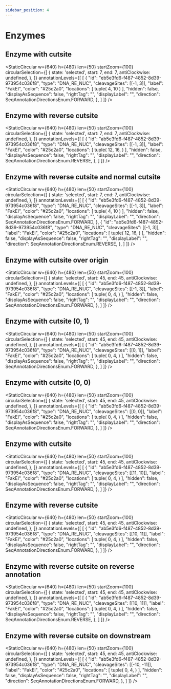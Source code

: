 ```yaml
---
sidebar_position: 4
---
```




# Enzymes

## Enzyme with cutsite
<StaticCircular w={640} h={480} len={50} startZoom={100} circularSelection={[
    {
      state: 'selected',
      start: 7,
      end: 7,
      antiClockwise: undefined,
    },
  ]}
  annotationLevels={[
      [
        {
          "id": "eb5e3fd6-f487-4852-8d39-973954c036f8",
          "type": "DNA_RE_NUC",
          "cleavageSites": [[-1, 3]],
          "label": "FakEI",
          "color": "#25c2a0",
          "locations": [
              tuple(
                  4,
                  10
              )
          ],
          "hidden": false,
          "displayAsSequence": false,
          "rightTag": "",
          "displayLabel": "",
          "direction": SeqAnnotationDirectionsEnum.FORWARD,
        },
      ]
  ]}
/>



## Enzyme with reverse cutsite
<StaticCircular w={640} h={480} len={50} startZoom={100} circularSelection={[
    {
      state: 'selected',
      start: 7,
      end: 7,
      antiClockwise: undefined,
    },
  ]}
  annotationLevels={[
      [
        {
          "id": "ab5e3fd6-f487-4852-8d39-973954c036f8",
          "type": "DNA_RE_NUC",
          "cleavageSites": [[-1, 3]],
          "label": "FakEI",
          "color": "#25c2a0",
          "locations": [
              tuple(
                  12,
                  16,
              )
          ],
          "hidden": false,
          "displayAsSequence": false,
          "rightTag": "",
          "displayLabel": "",
          "direction": SeqAnnotationDirectionsEnum.REVERSE,
        },
      ]
  ]}
/>



## Enzyme with reverse cutsite and normal cutsite
<StaticCircular w={640} h={480} len={50} startZoom={100} circularSelection={[
    {
      state: 'selected',
      start: 7,
      end: 7,
      antiClockwise: undefined,
    },
  ]}
  annotationLevels={[
      [
        {
          "id": "eb5e3fd6-f487-4852-8d39-973954c036f8",
          "type": "DNA_RE_NUC",
          "cleavageSites": [[-1, 3]],
          "label": "FakEI",
          "color": "#25c2a0",
          "locations": [
              tuple(
                  4,
                  10
              )
          ],
          "hidden": false,
          "displayAsSequence": false,
          "rightTag": "",
          "displayLabel": "",
          "direction": SeqAnnotationDirectionsEnum.FORWARD,
        },
        {
          "id": "ab5e3fd6-f487-4852-8d39-973954c036f8",
          "type": "DNA_RE_NUC",
          "cleavageSites": [[-1, 3]],
          "label": "FakEI",
          "color": "#25c2a0",
          "locations": [
              tuple(
                  12,
                  16,
              )
          ],
          "hidden": false,
          "displayAsSequence": false,
          "rightTag": "",
          "displayLabel": "",
          "direction": SeqAnnotationDirectionsEnum.REVERSE,
        },
      ]
  ]}
/>


## Enzyme with cutsite over origin
<StaticCircular w={640} h={480} len={50} startZoom={100} circularSelection={[
    {
      state: 'selected',
      start: 45,
      end: 45,
      antiClockwise: undefined,
    },
  ]}
  annotationLevels={[
      [
        {
          "id": "ab5e3fd6-f487-4852-8d39-973954c036f8",
          "type": "DNA_RE_NUC",
          "cleavageSites": [[-1, 3]],
          "label": "FakEI",
          "color": "#25c2a0",
          "locations": [
              tuple(
                  0,
                  4,
              )
          ],
          "hidden": false,
          "displayAsSequence": false,
          "rightTag": "",
          "displayLabel": "",
          "direction": SeqAnnotationDirectionsEnum.FORWARD,
        },
      ]
  ]}
/>



## Enzyme with cutsite (0, 1)
<StaticCircular w={640} h={480} len={50} startZoom={100} circularSelection={[
    {
      state: 'selected',
      start: 45,
      end: 45,
      antiClockwise: undefined,
    },
  ]}
  annotationLevels={[
      [
        {
          "id": "ab5e3fd6-f487-4852-8d39-973954c036f8",
          "type": "DNA_RE_NUC",
          "cleavageSites": [[0, 1]],
          "label": "FakEI",
          "color": "#25c2a0",
          "locations": [
              tuple(
                  0,
                  4,
              )
          ],
          "hidden": false,
          "displayAsSequence": false,
          "rightTag": "",
          "displayLabel": "",
          "direction": SeqAnnotationDirectionsEnum.FORWARD,
        },
      ]
  ]}
/>

## Enzyme with cutsite (0, 0)
<StaticCircular w={640} h={480} len={50} startZoom={100} circularSelection={[
    {
      state: 'selected',
      start: 45,
      end: 45,
      antiClockwise: undefined,
    },
  ]}
  annotationLevels={[
      [
        {
          "id": "ab5e3fd6-f487-4852-8d39-973954c036f8",
          "type": "DNA_RE_NUC",
          "cleavageSites": [[0, 0]],
          "label": "FakEI",
          "color": "#25c2a0",
          "locations": [
              tuple(
                  0,
                  4,
              )
          ],
          "hidden": false,
          "displayAsSequence": false,
          "rightTag": "",
          "displayLabel": "",
          "direction": SeqAnnotationDirectionsEnum.FORWARD,
        },
      ]
  ]}
/>

## Enzyme with cutsite
<StaticCircular w={640} h={480} len={50} startZoom={100} circularSelection={[
    {
      state: 'selected',
      start: 45,
      end: 45,
      antiClockwise: undefined,
    },
  ]}
  annotationLevels={[
      [
        {
          "id": "ab5e3fd6-f487-4852-8d39-973954c036f8",
          "type": "DNA_RE_NUC",
          "cleavageSites": [[11, 10]],
          "label": "FakEI",
          "color": "#25c2a0",
          "locations": [
              tuple(
                  0,
                  4,
              )
          ],
          "hidden": false,
          "displayAsSequence": false,
          "rightTag": "",
          "displayLabel": "",
          "direction": SeqAnnotationDirectionsEnum.FORWARD,
        },
      ]
  ]}
/>

## Enzyme with reverse cutsite
<StaticCircular w={640} h={480} len={50} startZoom={100} circularSelection={[
    {
      state: 'selected',
      start: 45,
      end: 45,
      antiClockwise: undefined,
    },
  ]}
  annotationLevels={[
      [
        {
          "id": "ab5e3fd6-f487-4852-8d39-973954c036f8",
          "type": "DNA_RE_NUC",
          "cleavageSites": [[10, 11]],
          "label": "FakEI",
          "color": "#25c2a0",
          "locations": [
              tuple(
                  0,
                  4,
              )
          ],
          "hidden": false,
          "displayAsSequence": false,
          "rightTag": "",
          "displayLabel": "",
          "direction": SeqAnnotationDirectionsEnum.FORWARD,
        },
      ]
  ]}
/>


## Enzyme with reverse cutsite on reverse annotation
<StaticCircular w={640} h={480} len={50} startZoom={100} circularSelection={[
    {
      state: 'selected',
      start: 45,
      end: 45,
      antiClockwise: undefined,
    },
  ]}
  annotationLevels={[
      [
        {
          "id": "ab5e3fd6-f487-4852-8d39-973954c036f8",
          "type": "DNA_RE_NUC",
          "cleavageSites": [[10, 11]],
          "label": "FakEI",
          "color": "#25c2a0",
          "locations": [
              tuple(
                  0,
                  4,
              )
          ],
          "hidden": false,
          "displayAsSequence": false,
          "rightTag": "",
          "displayLabel": "",
          "direction": SeqAnnotationDirectionsEnum.REVERSE,
        },
      ]
  ]}
/>



## Enzyme with reverse cutsite on downstream
<StaticCircular w={640} h={480} len={50} startZoom={100} circularSelection={[
    {
      state: 'selected',
      start: 45,
      end: 45,
      antiClockwise: undefined,
    },
  ]}
  annotationLevels={[
      [
        {
          "id": "ab5e3fd6-f487-4852-8d39-973954c036f8",
          "type": "DNA_RE_NUC",
          "cleavageSites": [[-10, -11]],
          "label": "FakEI",
          "color": "#25c2a0",
          "locations": [
              tuple(
                  0,
                  4,
              )
          ],
          "hidden": false,
          "displayAsSequence": false,
          "rightTag": "",
          "displayLabel": "",
          "direction": SeqAnnotationDirectionsEnum.FORWARD,
        },
      ]
  ]}
/>
